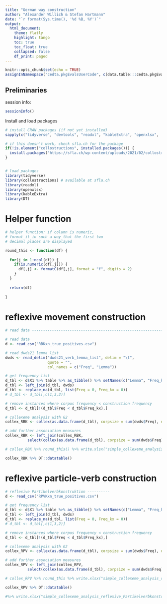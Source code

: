 ```yaml
---
title: "German way construction"
author: "Alexander Willich & Stefan Hartmann"
date: "`r format(Sys.time(), '%d %B, %Y')`"
output: 
  html_document:
    theme: flatly
    highlight: tango
    toc: true
    toc_float: true
    collapsed: false
    df_print: paged
---
```



```r
knitr::opts_chunk$set(echo = TRUE)
assignInNamespace("cedta.pkgEvalsUserCode", c(data.table:::cedta.pkgEvalsUserCode,"rtvs"), "data.table")
```

## Preliminaries

session info:

```r
sessionInfo()
```

Install and load packages

```r
# install CRAN packages (if not yet installed)
sapply(c("tidyverse", "devtools", "readxl", "kableExtra", "openxlsx",  "DT"), function(x) if(!is.element(x, installed.packages())) install.packages(x, dependencies = T, repos = "http://cran.us.r-project.org"))

# if this doesn't work, check sfla.ch for the package
if(!is.element("collostructions", installed.packages())) {
  install.packages("https://sfla.ch/wp-content/uploads/2021/02/collostructions_0.2.0.tar.gz", repos = NULL)
}


# load packages
library(tidyverse)
library(collostructions) # available at sfla.ch
library(readxl)
library(openxlsx)
library(kableExtra)
library(DT)
```

# Helper function

```r

# helper function: if column is numeric,
# format it in such a way that the first two
# decimal places are displayed

round_this <- function(df) {
  
  for(j in 1:ncol(df)) {
    if(is.numeric(df[,j])) {
      df[,j] <- formatC(df[,j], format = "f", digits = 2)
    }
  }
  
  return(df)
  
}

```

# reflexive movement construction

```r


# read data ---------------------------------------------------------------

# read data
d <- read_csv("RBKxn_true_positives.csv")

# read dwds21 lemma list
dwds <- read_delim("dwds21_verb_lemma_list", delim = "\t", 
                   quote = "",
                   col_names = c("Freq", "Lemma"))

# get frequency list
d_tbl <- d$X1 %>% table %>% as_tibble() %>% setNames(c("Lemma", "Freq_kx")) %>% arrange(desc(Freq_kx))
d_tbl <- left_join(d_tbl, dwds)
d_tbl <- replace_na(d_tbl, list(Freq = 0, Freq_kx = 0))
# d_tbl <- d_tbl[,c(1,3,2)]

# remove instances where corpus frequency < construction frequency
d_tbl <- d_tbl[!(d_tbl$Freq < d_tbl$Freq_kx),]

# collexeme analysis with G2
collex_RBK <- collex(as.data.frame(d_tbl), corpsize = sum(dwds$Freq), delta.p = T) 

# add further association measures
collex_RBK <- left_join(collex_RBK,
          select(collex(as.data.frame(d_tbl), corpsize = sum(dwds$Freq), am = "odds"), COLLEX, COLL.STR.ODDS)) 

# collex_RBK %>% round_this() %>% write.xlsx("simple_collexeme_analysis_reflexive_Bewegungskonstruktion.xlsx")

collex_RBK %>% DT::datatable()

```

# reflexive particle-verb construction

```r

# reflexive Partikelverbkonstruktion ----------
d <- read_csv("RPVKxn_true_positives.csv")

# get frequency list
d_tbl <- d$X1 %>% table %>% as_tibble() %>% setNames(c("Lemma", "Freq_kx")) %>% arrange(desc(Freq_kx))
d_tbl <- left_join(d_tbl, dwds)
d_tbl <- replace_na(d_tbl, list(Freq = 0, Freq_kx = 0))
# d_tbl <- d_tbl[,c(1,3,2)]

# remove instances where corpus frequency < construction frequency
d_tbl <- d_tbl[!(d_tbl$Freq < d_tbl$Freq_kx),]

# collexeme analysis with G2
collex_RPV <- collex(as.data.frame(d_tbl), corpsize = sum(dwds$Freq), delta.p = T) 

# add further association measures
collex_RPV <- left_join(collex_RPV,
          select(collex(as.data.frame(d_tbl), corpsize = sum(dwds$Freq), am = "odds"), COLLEX, COLL.STR.ODDS))

# collex_RPV %>% round_this %>% write.xlsx("simple_collexeme_analysis_reflexive_Partikelverbkonstruktion.xlsx")

collex_RPV %>% DT::datatable()

#%>% write.xlsx("simple_collexeme_analysis_reflexive_Partikelverbkonstruktion.xlsx")


```

